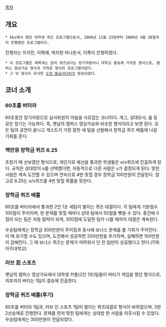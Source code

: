 [[목차]]

== 개요 ==
 * kbs에서 했던 대학생 퀴즈 프로그램으로서, 2008년 11월 23일부터 2009년 4월 20일까지 진행했던 프로그램이다.
진행자는 지석진, 이혁재, 박지현 아나운서, 이특이 진행하였다.
 * 이 프로그램은 제목과는 달리 퀴즈보다는 장기자랑이나 대학교 홍보에 가까운 형식으로, 캠퍼스 영상가요 형식과 가까운 형식의 프로그램이었다.
 * 그 뒤 형식이 유사한 [[도전 황금사다리]]가 방송되었다.

== 코너 소개 ==
=== 60초를 버터라 ===
60초동안 장기자랑으로 심사위원의 마음을 사로잡는 코너이다. 개그, 성대모사, 춤 등 모든 장기는 가능하다. 즉, 옛날의 캠퍼스 영상가요와 비슷한 형식이라고 보면 된다. 모든 팀의 공연이 끝나고 게스트가 가장 잘한 세 팀을 선발해서 장학금 퀴즈 배틀에 나갈 기회를 준다.

=== 백만원 장학금 퀴즈 6.25 ===
 
초창기 때 선보였던 형식으로, 개인기로 예선을 통과한 학생들은 o/x퀴즈에 진출하게 된다. 규칙은 상대방이 o를 선택했다면, 자동적으로 다른 사람은  x가 결정되게 된다. 맞힌 사람은 계속 도전할 수 있으며 연속으로 4번 맞힐 경우 장학금 100만원이 전달된다. 참고로 6.25는 o/x퀴즈를 4번 맞힐 확률을 뜻한다.

=== 장학금 퀴즈 배틀 ===

60초를 버터라에서 통과한 2인 1조 세팀이 벌이는 퀴즈 대결이다. 각 팀에게 기본점수 100점이 주어지며, 한 문제를 맞힐 때마다 상대 팀에서 50점을 뺏을 수 있다. 중간에 0점이 되는 팀은 자동 탈락이 되며, 300점에 도달한 팀이 나올 때까지 대결은 계속된다.

우승팀에게는 장학금 300만원이 주어짐과 동시에 보너스 문제를 풀 기회가 주어진다.
이 때 포기할 수도 있으며, 도전해서 성공하면 200만원을 추가하며, 실패하면 100만원이 감해진다. 그 때 보너스 퀴즈는 문제가 어려워서 단 한 팀만이 성공했다고 한다.(11회 아주대학교)

=== 러브 忍 스포츠 ===

옛날의 캠퍼스 영상가요에서 대학생 커플(2인 1조)팀들이 버티기 게임을 했던 형식으로, 최후까지 버티는 1팀이 결승에 진출한다.


=== 장학금 퀴즈 배틀(후기) ===
60초를 버터라 1팀과, 러브 인 스포츠 1팀이 벌이는 퀴즈대결로 형식이 바뀌었으며, 3판 2선승제로 진행한다. 문제를 먼저 맞힌 팀에게는 상대방 한 사람을 아웃시킬 수 있었다. 우승팀에게는 300만원이 전달되었다.
 

